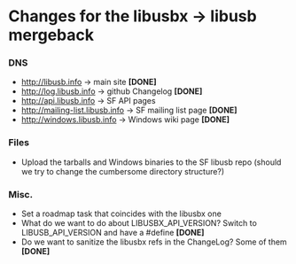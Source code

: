 = Changes for the libusbx &rarr; libusb mergeback =

=== DNS ===
* http://libusb.info -> main site '''[DONE]'''
* http://log.libusb.info -> github Changelog '''[DONE]'''
* http://api.libusb.info -> SF API pages
* http://mailing-list.libusb.info -> SF mailing list page '''[DONE]'''
* http://windows.libusb.info -> Windows wiki page '''[DONE]'''

=== Files ===
* Upload the tarballs and Windows binaries to the SF libusb repo (should we try to change the cumbersome directory structure?)

=== Misc. ===
* Set a roadmap task that coincides with the libusbx one
* What do we want to do about LIBUSBX_API_VERSION? Switch to LIBUSB_API_VERSION and have a #define '''[DONE]'''
* Do we want to sanitize the libusbx refs in the ChangeLog? Some of them '''[DONE]'''

